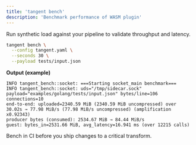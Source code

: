 ```yaml
---
title: 'tangent bench'
description: 'Benchmark performance of WASM plugin'
---
```


Run synthetic load against your pipeline to validate throughput and latency.

```bash
tangent bench \
  --config tangent.yaml \
  --seconds 30 \
  --payload tests/input.json
````

**Output (example)**

```
INFO tangent_bench::socket: ===Starting socket_main benchmark===
INFO tangent_bench::socket: uds="/tmp/sidecar.sock" payload="examples/golang/tests/input.json" bytes/line=106 connections=10
end-to-end: uploaded=2340.59 MiB (2340.59 MiB uncompressed) over 30.02s → 77.98 MiB/s (77.98 MiB/s uncompressed) (amplification x0.92343)
producer bytes (consumed): 2534.67 MiB → 84.44 MiB/s
guest: bytes_in=2531.66 MiB, avg_latency=16.941 ms (over 12215 calls)
```

Bench in CI before you ship changes to a critical transform.